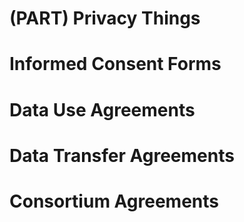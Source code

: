 # (PART) Privacy Things {-}

# Informed Consent Forms {-}

# Data Use Agreements {-}

# Data Transfer Agreements {-}  

# Consortium Agreements {-}


